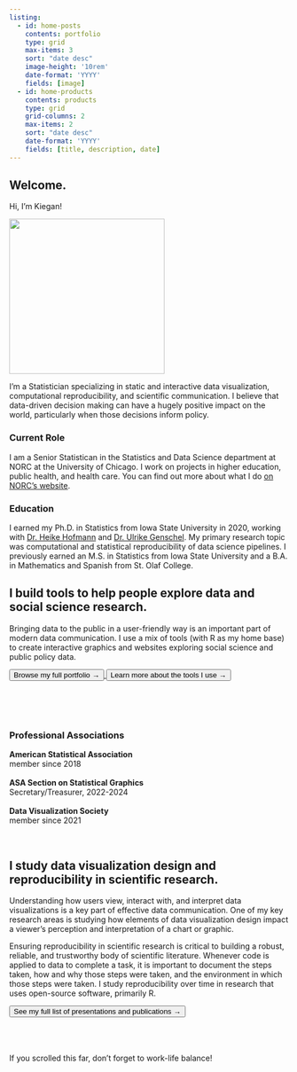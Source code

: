 ```yaml
---
listing:
  - id: home-posts
    contents: portfolio
    type: grid
    max-items: 3
    sort: "date desc"
    image-height: '10rem'
    date-format: 'YYYY'
    fields: [image]
  - id: home-products
    contents: products
    type: grid
    grid-columns: 2
    max-items: 2
    sort: "date desc"
    date-format: 'YYYY'
    fields: [title, description, date]
---
```


:::: {.column-screen}

::: {.welcome-centered}

::: {.column-page}

# Welcome.

Hi, I'm Kiegan! 

![](www/kiegan-headshot-hex.png){fig-alt='Photo of Kiegan in the shape of a hexagon.' width='20em' }

I'm a Statistician specializing in static and interactive data visualization, computational reproducibility, and scientific communication. I believe that data-driven decision making can have a hugely positive impact on the world, particularly when those decisions inform policy. 


### Current Role

I am a Senior Statistican in the Statistics and Data Science department at NORC at the University of Chicago. I work on projects in higher education, public health, and health care. You can find out more about what I do [on NORC's website](https://norc.org/about/experts/kiegan-rice.html){target='_blank'}.

### Education 

I earned my Ph.D. in Statistics from Iowa State University in 2020, working with [Dr. Heike Hofmann](https://github.com/heike){target='_blank'} and [Dr. Ulrike Genschel](http://ugenschel.github.io/){target='_blank'}. My primary research topic was computational and statistical reproducibility of data science pipelines. I previously earned an M.S. in Statistics from Iowa State University and a B.A. in Mathematics and Spanish from St. Olaf College. 



:::

:::


::: {.welcome-portfolio-background}

::: {.column-page}
## I build tools to help people explore data and social science research.

Bringing data to the public in a user-friendly way is an important part of modern data communication. I use a mix of tools (with R as my home base) to create interactive graphics and websites exploring social science and public policy data. 


<a href="portfolio.html">
<button class="btn btn-secondary"> Browse my full portfolio &#8594; </button>
</a>
<a href="toolbox.html">
<button class="btn btn-secondary"> Learn more about the tools I use &#8594; </button>
</a>
<br>
<br>



::: {#home-posts}
:::

<br>
<br>

:::
:::

::: {.welcome-centered}

::: {.column-page}



### Professional Associations  

<b>American Statistical Association</b>  
member since 2018  
<br>
<b>ASA Section on Statistical Graphics</b>  
Secretary/Treasurer, 2022-2024  
<br>
<b>Data Visualization Society</b>  
member since 2021    

<br>


:::
:::



::: {.welcome-products-background}

::: {.column-page}
## I study data visualization design and reproducibility in scientific research. 

Understanding how users view, interact with, and interpret data visualizations is a key part of effective data communication. One of my key research areas is studying how elements of data visualization design impact a viewer's perception and interpretation of a chart or graphic. 

Ensuring reproducibility in scientific research is critical to building a robust, reliable, and trustworthy body of scientific literature. Whenever code is applied to data to complete a task, it is important to document the steps taken, how and why those steps were taken, and the environment in which those steps were taken. I study reproducibility over time in research that uses open-source software, primarily R. 

<a href="portfolio.html">
<button class="btn btn-primary"> See my full list of presentations and publications &#8594; </button>
</a>
<br>
<br>

::: {#home-products}
:::

:::
:::


::: {.welcome-centered}

::: {.column-page}
<br>
<br>
If you scrolled this far, don't forget to work-life balance!
:::
:::

:::: 


